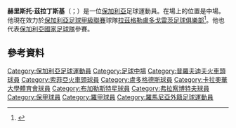 '''赫里斯托·茲拉丁斯基'''（{{lang-bg|Христо Златински}}；{{bd|1985年|1月22日}}）是一位[[保加利亞|保加利亞]]足球運動員。在場上的位置是中場。他現在效力於[[保加利亞足球甲級聯賽|保加利亞足球甲級聯賽]]球隊[[拉茲格勒盧多戈雷茨足球俱樂部|拉茲格勒盧多戈雷茨足球俱樂部]]<ref>{{cite web|url=http://www.sportal.bg/news.php?news=432812|title=Лудогорец с трансферен удар - взе национал на България|work=Sportal.bg|access-date=2015-06-03|archive-date=2020-08-14|archive-url=https://web.archive.org/web/20200814110757/https://www.sportal.bg/news.php?news=432812|dead-url=no}}</ref>。他也代表[[保加利亞國家足球隊|保加利亞國家足球隊]]參賽。
==參考資料==
{{Reflist}}

{{DEFAULTSORT: Zlatinski, Hristo}}
[[Category:保加利亞足球運動員|Category:保加利亞足球運動員]]
[[Category:足球中場|Category:足球中場]]
[[Category:普羅夫迪夫火車頭球員|Category:普羅夫迪夫火車頭球員]]
[[Category:索菲亞火車頭球員|Category:索菲亞火車頭球員]]
[[Category:盧多格德斯球員|Category:盧多格德斯球員]]
[[Category:卡拉奧華大學體育會球員|Category:卡拉奧華大學體育會球員]]
[[Category:布加勒斯特星球員|Category:布加勒斯特星球員]]
[[Category:弗拉察博特夫球員|Category:弗拉察博特夫球員]]
[[Category:保甲球員|Category:保甲球員]]
[[Category:羅甲球員|Category:羅甲球員]]
[[Category:羅馬尼亞外籍足球運動員|Category:羅馬尼亞外籍足球運動員]]